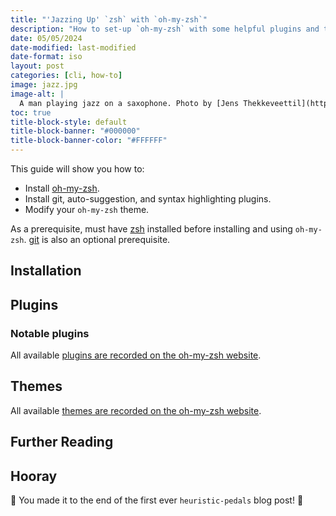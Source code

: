 ```yaml
---
title: "'Jazzing Up' `zsh` with `oh-my-zsh`"
description: "How to set-up `oh-my-zsh` with some helpful plugins and themes."
date: 05/05/2024
date-modified: last-modified
date-format: iso
layout: post
categories: [cli, how-to]
image: jazz.jpg
image-alt: |
  A man playing jazz on a saxophone. Photo by [Jens Thekkeveettil](https://unsplash.com/@jensth?utm_content=creditCopyText&utm_medium=referral&utm_source=unsplash) on [Unsplash](https://unsplash.com/photos/person-playing-saxophone-dBWvUqBoOU8?utm_content=creditCopyText&utm_medium=referral&utm_source=unsplash)
toc: true
title-block-style: default
title-block-banner: "#000000"
title-block-banner-color: "#FFFFFF"
---
```


This guide will show you how to:

::: {.intro-div}

- Install [oh-my-zsh][oh-my-zsh].
- Install git, auto-suggestion, and syntax highlighting plugins.
- Modify your `oh-my-zsh` theme.

:::

As a prerequisite, must have [zsh][zsh] installed before installing and using `oh-my-zsh`. [git][git-install] is also an optional prerequisite.

## Installation

## Plugins

### Notable plugins

::: {.callout-note}

All available [plugins are recorded on the oh-my-zsh website][plugins].

:::

## Themes

::: {.callout-note}

All available [themes are recorded on the oh-my-zsh website][themes].

:::

## Further Reading

::: {.callout-tip icon=false}

## Hooray

🎉 You made it to the end of the first ever `heuristic-pedals` blog post! 🎉

:::

[oh-my-zsh]: https://ohmyz.sh
[zsh]: https://github.com/ohmyzsh/ohmyzsh/wiki/Installing-ZSH#zsh
[git-install]: https://github.com/git-guides/install-git
[git]: https://github.com/ohmyzsh/ohmyzsh/tree/master/plugins/git
[auto-suggest]: https://github.com/zsh-users/zsh-autosuggestions/blob/master/INSTALL.md
[syntax-highlight]: https://github.com/zsh-users/zsh-syntax-highlighting/blob/master/INSTALL.md
[plugins]: https://github.com/ohmyzsh/ohmyzsh/wiki/Plugins
[themes]: https://github.com/ohmyzsh/ohmyzsh/wiki/Themes

